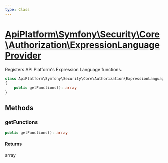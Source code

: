 ```yaml
---
type: Class
---
```


# [ApiPlatform\Symfony\Security\Core\Authorization\ExpressionLanguageProvider](/docs/v3.2/reference/Symfony/Security/Core/Authorization/ExpressionLanguageProvider)

Registers API Platform's Expression Language functions.


```php
class ApiPlatform\Symfony\Security\Core\Authorization\ExpressionLanguageProvider implements Symfony\Component\ExpressionLanguage\ExpressionFunctionProviderInterface
{
    public getFunctions(): array
}
```
## Methods

### getFunctions



```php
public getFunctions(): array
```

#### Returns

array
